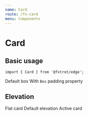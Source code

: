 ```yaml
---
name: Card
route: /fx-card
menu: Components
---
```



# Card

## Basic usage

```tsx
import { Card } from '@fxtrot/edge';
```

<Playground>
  <Stack>
    <Card>Default box</Card>
    <Card p="xl">
      With <code>Box</code> padding property
    </Card>
  </Stack>
</Playground>

## Elevation

<Playground>
  <Stack>
    <Card elevation="0">Flat card</Card>
    <Card elevation="1">Default elevation</Card>
    <Card elevation="2">Active card</Card>
  </Stack>
</Playground>
